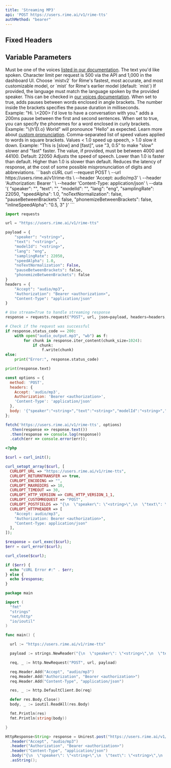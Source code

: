 ```yaml
---
title: 'Streaming MP3'
api: 'POST https://users.rime.ai/v1/rime-tts'
authMethod: "bearer"
---
```


## Fixed Headers

<ParamField header="Accept" type="audio/mp3" required></ParamField>

## Variable Parameters

<ParamField body="speaker" type="string" required>
  Must be one of the voices <a href="https://docs.rime.ai/api-reference/voices">listed in our documentation</a>.
</ParamField>
<ParamField body="text" type="string" required>
  The text you'd like spoken. Character limit per request is 500 via the API and 1,000 in the dashboard UI.
</ParamField>

<ParamField body="modelId" type="string">
  Choose `mistv2` for Rime's fastest, most accurate, and most customizable model, or `mist` for Rime's earlier model (default: `mist`)
</ParamField>

<ParamField body="lang" type="string" default="eng">
  If provided, the language must match the language spoken by the provided speaker. This can be checked in <a href="/api-reference/voices">our voices documentation</a>.
</ParamField>

<ParamField body="pauseBetweenBrackets" type="bool" default="false">
  When set to true, adds pauses between words enclosed in angle brackets. The number inside the brackets specifies the pause duration in milliseconds. <br/>
  Example: "Hi. \<200> I'd love to have a conversation with you." adds a 200ms pause between the first and second sentences.
</ParamField>

<ParamField body="phonemizeBetweenBrackets" type="bool" default="false">
  When set to true, you can specify the phonemes for a word enclosed in curly brackets. <br/>
  Example: "\{h'El.o} World" will pronounce "Hello" as expected. Learn more about <a href="/api-reference/custom-pronunciation">custom pronunciation</a>.
</ParamField>

<ParamField body="inlineSpeedAlpha" type="string">
  Comma-separated list of speed values applied to words in square brackets. Values < 1.0 speed up speech, > 1.0 slow it down.
  Example: "This is [slow] and [fast]", use "3, 0.5" to make "slow" slower and "fast" faster.
</ParamField>

<ParamField body="samplingRate" type="int">
  The value, if provided, must be between 4000 and 44100. Default: 22050
</ParamField>

<ParamField body="speedAlpha" type="float" default="1.0">
  Adjusts the speed of speech. Lower than 1.0 is faster than default. Higher than 1.0 is slower than default.
</ParamField>

<ParamField body="noTextNormalization" type="bool" default="false">
  Reduces the latency of response, at the cost of some possible mispronunciation of digits and abbreviations.
</ParamField>

<RequestExample>
```bash cURL
curl --request POST \
  --url https://users.rime.ai/v1/rime-tts \
  --header 'Accept: audio/mp3' \
  --header 'Authorization: Bearer <authorization>' \
  --header 'Content-Type: application/json' \
  --data '{
  "speaker": "<string>",
  "text": "<string>",
  "modelId": "<string>",
  "lang": "eng",
  "samplingRate": 22050,
  "speedAlpha": 1.0,
  "noTextNormalization": false,
  "pauseBetweenBrackets": false,
  "phonemizeBetweenBrackets": false,
  "inlineSpeedAlpha": "0.5, 3"
}'
```

```python Python
import requests

url = "https://users.rime.ai/v1/rime-tts"

payload = {
    "speaker": "<string>",
    "text": "<string>",
    "modelId": "<string>",
    "lang": "eng",
    "samplingRate": 22050,
    "speedAlpha": 1.0,
    "noTextNormalization": False,
    "pauseBetweenBrackets": false,
    "phonemizeBetweenBrackets": false
}
headers = {
    "Accept": "audio/mp3",
    "Authorization": "Bearer <authorization>",
    "Content-Type": "application/json"
}

# Use stream=True to handle streaming response
response = requests.request("POST", url, json=payload, headers=headers, stream=True)

# Check if the request was successful
if response.status_code == 200:
    with open("audio_output.mp3", "wb") as f:
        for chunk in response.iter_content(chunk_size=1024):
            if chunk:
                f.write(chunk)
else:
    print("Error:", response.status_code)

print(response.text)
```

```javascript JavaScript
const options = {
  method: 'POST',
  headers: {
    Accept: 'audio/mp3',
    Authorization: 'Bearer <authorization>',
    'Content-Type': 'application/json'
  },
  body: '{"speaker":"<string>","text":"<string>","modelId":"<string>","lang": "eng", "samplingRate":22050,"speedAlpha":1.0,"noTextNormalization":false}'
};

fetch('https://users.rime.ai/v1/rime-tts', options)
  .then(response => response.text())
  .then(response => console.log(response))
  .catch(err => console.error(err));
```

```php PHP
<?php

$curl = curl_init();

curl_setopt_array($curl, [
  CURLOPT_URL => "https://users.rime.ai/v1/rime-tts",
  CURLOPT_RETURNTRANSFER => true,
  CURLOPT_ENCODING => "",
  CURLOPT_MAXREDIRS => 10,
  CURLOPT_TIMEOUT => 30,
  CURLOPT_HTTP_VERSION => CURL_HTTP_VERSION_1_1,
  CURLOPT_CUSTOMREQUEST => "POST",
  CURLOPT_POSTFIELDS => "{\n  \"speaker\": \"<string>\",\n  \"text\": \"<string>\",\n  \"modelId\": \"<string>\",\n  \"lang\":\"eng\",\n  \"samplingRate\": 22050,\n  \"speedAlpha\": 1.0,\n  \"noTextNormalization\": false\n}",
  CURLOPT_HTTPHEADER => [
    "Accept: audio/mp3",
    "Authorization: Bearer <authorization>",
    "Content-Type: application/json"
  ],
]);

$response = curl_exec($curl);
$err = curl_error($curl);

curl_close($curl);

if ($err) {
  echo "cURL Error #:" . $err;
} else {
  echo $response;
}
```

```go Go
package main

import (
  "fmt"
  "strings"
  "net/http"
  "io/ioutil"
)

func main() {

  url := "https://users.rime.ai/v1/rime-tts"

  payload := strings.NewReader("{\n  \"speaker\": \"<string>\",\n  \"text\": \"<string>\",\n  \"modelId\": \"<string>\",\n  \"lang\": \"eng\",\n  \"samplingRate\": 22050,\n  \"speedAlpha\": 1.0,\n  \"noTextNormalization\": false\n}")

  req, _ := http.NewRequest("POST", url, payload)

  req.Header.Add("Accept", "audio/mp3")
  req.Header.Add("Authorization", "Bearer <authorization>")
  req.Header.Add("Content-Type", "application/json")

  res, _ := http.DefaultClient.Do(req)

  defer res.Body.Close()
  body, _ := ioutil.ReadAll(res.Body)

  fmt.Println(res)
  fmt.Println(string(body))

}
```

```java Java
HttpResponse<String> response = Unirest.post("https://users.rime.ai/v1/rime-tts")
  .header("Accept", "audio/mp3")
  .header("Authorization", "Bearer <authorization>")
  .header("Content-Type", "application/json")
  .body("{\n  \"speaker\": \"<string>\",\n  \"text\": \"<string>\",\n  \"modelId\": \"<string>\",\n  \"lang\": \"eng\",\n  \"samplingRate\": 22050,\n  \"speedAlpha\": 1.0,\n  \"noTextNormalization\": false\n}")
  .asString();
```
</RequestExample>
